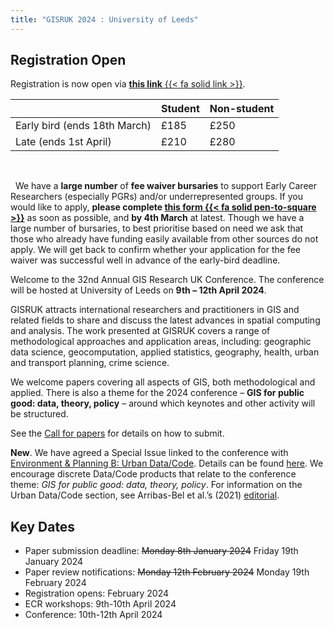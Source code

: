 ```yaml
---
title: "GISRUK 2024 : University of Leeds"
---
```


::: {.callout-important icon=true}

## Registration Open
Registration is now open via [ **this link**  {{< fa solid link >}}](https://eu.eventscloud.com/ereg/index.php?eventid=200272788&).  


|                              | Student  | Non-student |
|------------------------------|----------|-------------|
| Early bird (ends 18th March) | £185     | £250        |
| Late (ends 1st April)        | £210     | £280        |


<br>

<div class="inline"> <i class="fa-regular fa-bullhorn fa-beat-fade fa-xl" style="color:#b6545c; --fa-animation-duration: 2s; --fa-fade-opacity: 0.6;" ></i> &nbsp;  We have a **large number** of **fee waiver bursaries** to support Early Career Researchers (especially PGRs) and/or underrepresented groups. If you would like to apply, **please complete [ this form   {{< fa solid pen-to-square >}}](https://forms.office.com/Pages/ResponsePage.aspx?id=qO3qvR3IzkWGPlIypTW3y1I2HYK5iBtEj9M0G1W-2f5UMUFPSFVQSDM3Q1RUTlBXN1pTUk1XNlJMQS4u)** as soon as possible, and **by 4th March** at latest. Though we have a large number of bursaries, to best prioritise based on need we ask that those who already have funding easily available from other sources do not apply. We will get back to confirm whether your application for the fee waiver was successful well in advance of the early-bird deadline. </div>

:::

Welcome to the 32nd Annual GIS Research UK Conference. The conference will be hosted at University of Leeds on **9th -- 12th April 2024**.

GISRUK attracts international researchers and practitioners in GIS and related fields to share and discuss the latest advances in spatial computing and analysis. The work presented at GISRUK covers a range of methodological approaches and application areas, including: geographic data science, geocomputation, applied statistics, geography, health, urban and transport planning, crime science.

We welcome papers covering all aspects of GIS, both methodological and applied. There is also a theme for the 2024 conference --  **GIS for public good: data, theory, policy** -- around which keynotes and other activity will be structured.

See the [Call for papers](cfp/) for details on how to submit.

**New**. We have agreed a Special Issue linked to the conference with [Environment & Planning B: Urban Data/Code](https://uk.sagepub.com/en-gb/eur/environment-and-planning-b-urban-analytics-and-city-science/journal203385#description). 
Details can be found [here](si/).
We encourage discrete Data/Code products that relate to the conference theme: *GIS for public good: data, theory, policy*. 
For information on the Urban Data/Code section, see Arribas-Bel et al.'s (2021) [editorial](https://journals.sagepub.com/doi/full/10.1177/23998083211059670?_gl=1*1y72m9o*_ga*MTM3ODc1NzM1OS4xNjQyNzA4NjE5*_ga_60R758KFDG*MTcwMzE2MjMwMS40NC4wLjE3MDMxNjIzMDEuNjAuMC4w).

## Key Dates

* Paper submission deadline: ~~Monday 8th January 2024~~ Friday 19th January 2024
* Paper review notifications: ~~Monday 12th February 2024~~ Monday 19th February 2024
* Registration opens: February 2024
* ECR workshops: 9th-10th April 2024
* Conference: 10th-12th April 2024
